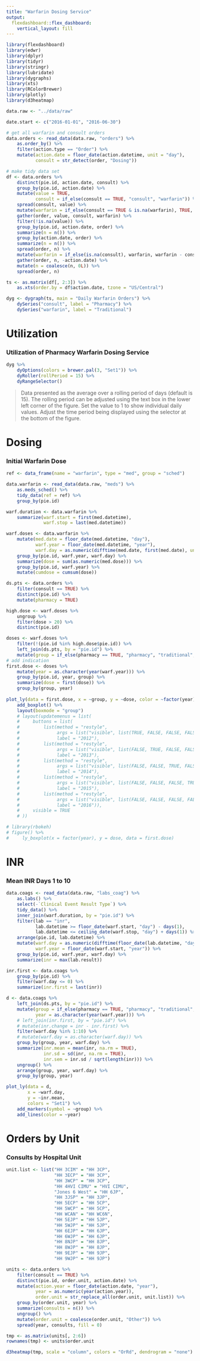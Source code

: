 ```yaml
---
title: "Warfarin Dosing Service"
output: 
  flexdashboard::flex_dashboard:
    vertical_layout: fill
---
```


```r
library(flexdashboard)
library(edwr)
library(dplyr)
library(tidyr)
library(stringr)
library(lubridate)
library(dygraphs)
library(xts)
library(RColorBrewer)
library(plotly)
library(d3heatmap)

data.raw <- "../data/raw"

date.start <- c("2016-01-01", "2016-06-30")

# get all warfarin and consult orders
data.orders <- read_data(data.raw, "orders") %>%
    as.order_by() %>%
    filter(action.type == "Order") %>%
    mutate(action.date = floor_date(action.datetime, unit = "day"),
           consult = str_detect(order, "Dosing"))

# make tidy data set
df <- data.orders %>%
    distinct(pie.id, action.date, consult) %>%
    group_by(pie.id, action.date) %>%
    mutate(value = TRUE,
           consult = if_else(consult == TRUE, "consult", "warfarin")) %>%
    spread(consult, value) %>%
    mutate(warfarin = if_else(consult == TRUE & is.na(warfarin), TRUE, warfarin)) %>%
    gather(order, value, consult, warfarin) %>%
    filter(!is.na(value)) %>%
    group_by(pie.id, action.date, order) %>%
    summarize(n = n()) %>%
    group_by(action.date, order) %>%
    summarize(n = n()) %>%
    spread(order, n) %>%
    mutate(warfarin = if_else(is.na(consult), warfarin, warfarin - consult)) %>%
    gather(order, n, -action.date) %>%
    mutate(n = coalesce(n, 0L)) %>%
    spread(order, n) 

ts <- as.matrix(df[, 2:3]) %>% 
    as.xts(order.by = df$action.date, tzone = "US/Central")

dyg <- dygraph(ts, main = "Daily Warfarin Orders") %>%
    dySeries("consult", label = "Pharmacy") %>%
    dySeries("warfarin", label = "Traditional") 
```

Utilization
========================================================

### Utilization of Pharmacy Warfarin Dosing Service

```r
dyg %>%
    dyOptions(colors = brewer.pal(3, "Set1")) %>%
    dyRoller(rollPeriod = 15) %>%
    dyRangeSelector()
```

> Data presented as the average over a rolling period of days (default is 15). The rolling period can be adjusted using the text box in the lower left corner of the figure. Set the value to 1 to show individual daily values. Adjust the time period being displayed using the selector at the bottom of the figure.

Dosing
========================================================

### Initial Warfarin Dose

```r
ref <- data_frame(name = "warfarin", type = "med", group = "sched")

data.warfarin <- read_data(data.raw, "meds") %>%
    as.meds_sched() %>%
    tidy_data(ref = ref) %>%
    group_by(pie.id) 

warf.duration <- data.warfarin %>%
    summarize(warf.start = first(med.datetime),
              warf.stop = last(med.datetime))

warf.doses <- data.warfarin %>%
    mutate(med.date = floor_date(med.datetime, "day"),
           warf.year = floor_date(med.datetime, "year"),
           warf.day = as.numeric(difftime(med.date, first(med.date), units = "days"))) %>%
    group_by(pie.id, warf.year, warf.day) %>%
    summarize(dose = sum(as.numeric(med.dose))) %>%
    group_by(pie.id, warf.year) %>%
    mutate(cumdose = cumsum(dose))

ds.pts <- data.orders %>%
    filter(consult == TRUE) %>%
    distinct(pie.id) %>%
    mutate(pharmacy = TRUE)

high.dose <- warf.doses %>%
    ungroup %>%
    filter(dose > 20) %>%
    distinct(pie.id)

doses <- warf.doses %>%
    filter(!(pie.id %in% high.dose$pie.id)) %>%
    left_join(ds.pts, by = "pie.id") %>%
    mutate(group = if_else(pharmacy == TRUE, "pharmacy", "traditional", "traditional"))
# add indication
first.dose <- doses %>%
    mutate(year = as.character(year(warf.year))) %>%
    group_by(pie.id, year, group) %>%
    summarize(dose = first(dose)) %>%
    group_by(group, year)
    
plot_ly(data = first.dose, x = ~group, y = ~dose, color = ~factor(year), colors = "Set1") %>%
    add_boxplot() %>%
    layout(boxmode = "group")
    # layout(updatemenus = list(
    #     buttons = list(
    #         list(method = "restyle",
    #              args = list("visible", list(TRUE, FALSE, FALSE, FALSE, FALSE)),
    #              label = "2012"),
    #         list(method = "restyle",
    #              args = list("visible", list(FALSE, TRUE, FALSE, FALSE, FALSE)),
    #              label = "2013"),
    #         list(method = "restyle",
    #              args = list("visible", list(FALSE, FALSE, TRUE, FALSE, FALSE)),
    #              label = "2014"),
    #         list(method = "restyle",
    #              args = list("visible", list(FALSE, FALSE, FALSE, TRUE, FALSE)),
    #              label = "2015"),
    #         list(method = "restyle",
    #              args = list("visible", list(FALSE, FALSE, FALSE, FALSE, TRUE)),
    #              label = "2016")),
    #     visible = TRUE
    # ))

# library(rbokeh)
# figure() %>%
#     ly_boxplot(x = factor(year), y = dose, data = first.dose)


```

INR
========================================================

### Mean INR Days 1 to 10

```r
data.coags <- read_data(data.raw, "labs_coag") %>%
    as.labs() %>%
    select(-`Clinical Event Result Type`) %>%
    tidy_data() %>%
    inner_join(warf.duration, by = "pie.id") %>%
    filter(lab == "inr",
           lab.datetime >= floor_date(warf.start, "day") - days(1),
           lab.datetime <= ceiling_date(warf.stop, "day") + days(1)) %>%
    arrange(pie.id, lab.datetime) %>%
    mutate(warf.day = as.numeric(difftime(floor_date(lab.datetime, "day"), floor_date(warf.start, "day"), units = "days")),
           warf.year = floor_date(warf.start, "year")) %>%
    group_by(pie.id, warf.year, warf.day) %>%
    summarize(inr = max(lab.result))

inr.first <- data.coags %>%
    group_by(pie.id) %>%
    filter(warf.day <= 0) %>%
    summarize(inr.first = last(inr))

d <- data.coags %>%
    left_join(ds.pts, by = "pie.id") %>%
    mutate(group = if_else(pharmacy == TRUE, "pharmacy", "traditional", "traditional"),
           year = as.character(year(warf.year))) %>%
    # left_join(inr.first, by = "pie.id") %>%
    # mutate(inr.change = inr - inr.first) %>%
    filter(warf.day %in% 1:10) %>%
    # mutate(warf.day = as.character(warf.day)) %>%
    group_by(group, year, warf.day) %>%
    summarize(inr.mean = mean(inr, na.rm = TRUE),
              inr.sd = sd(inr, na.rm = TRUE),
              inr.sem = inr.sd / sqrt(length(inr))) %>%
    ungroup() %>%
    arrange(group, year, warf.day) %>%
    group_by(group, year)

plot_ly(data = d, 
        x = ~warf.day, 
        y = ~inr.mean, 
        colors = "Set1") %>%
    add_markers(symbol = ~group) %>%
    add_lines(color = ~year)

```

Orders by Unit
========================================================

### Consults by Hospital Unit

```r

unit.list <- list("HH 3CIM" = "HH 3CP", 
                  "HH 3ECP" = "HH 3CP", 
                  "HH 3WCP" = "HH 3CP", 
                  "HH 4HVI CIMU" = "HVI CIMU", 
                  "Jones 6 West" = "HH 6JP",
                  "HH 3JSP" = "HH 3JP",
                  "HH 5ECP" = "HH 5CP",
                  "HH 5WCP" = "HH 5CP",
                  "HH WCAN" = "HH WC6N",
                  "HH 5EJP" = "HH 5JP",
                  "HH 5WJP" = "HH 5JP",
                  "HH 6EJP" = "HH 6JP",
                  "HH 6WJP" = "HH 6JP",
                  "HH 8NJP" = "HH 8JP",
                  "HH 8WJP" = "HH 8JP",
                  "HH 9EJP" = "HH 9JP",
                  "HH 9WJP" = "HH 9JP")

units <- data.orders %>%
    filter(consult == TRUE) %>%
    distinct(pie.id, order.unit, action.date) %>%
    mutate(action.year = floor_date(action.date, "year"),
           year = as.numeric(year(action.year)),
           order.unit = str_replace_all(order.unit, unit.list)) %>%
    group_by(order.unit, year) %>%
    summarize(consults = n()) %>%
    ungroup() %>%
    mutate(order.unit = coalesce(order.unit, "Other")) %>%
    spread(year, consults, fill = 0)

tmp <- as.matrix(units[, 2:6])
rownames(tmp) <- units$order.unit

d3heatmap(tmp, scale = "column", colors = "OrRd", dendrogram = "none")
```


